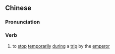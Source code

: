 {{also|驻跸}}
==Chinese==
{{zh-forms|s=驻跸}}

===Pronunciation===
{{zh-pron
|m=zhùbì
|cat=v
}}

===Verb===
{{zh-verb}}

# {{lb|zh|archaic}} to [[stop]] [[temporarily]] [[during]] a [[trip]] by the [[emperor]]